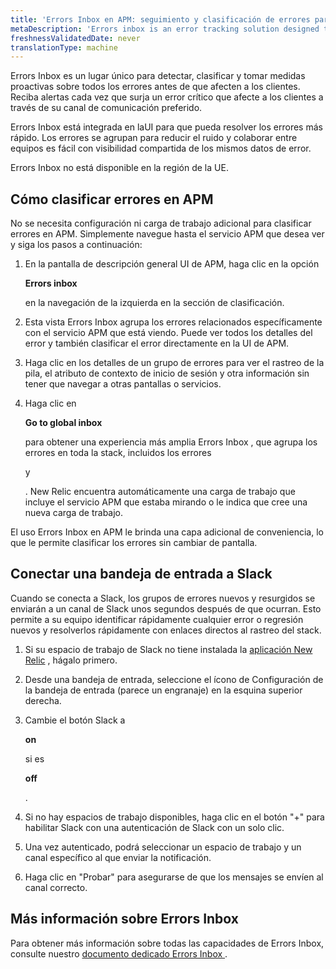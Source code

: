 ```yaml
---
title: 'Errors Inbox en APM: seguimiento y clasificación de errores para una resolución más rápida'
metaDescription: 'Errors inbox is an error tracking solution designed to put you in the driver’s seat when it comes to detecting, triaging, and resolving errors across your full application stack.'
freshnessValidatedDate: never
translationType: machine
---
```


Errors Inbox es un lugar único para detectar, clasificar y tomar medidas proactivas sobre todos los errores antes de que afecten a los clientes. Reciba alertas cada vez que surja un error crítico que afecte a los clientes a través de su canal de comunicación preferido.

Errors Inbox está integrada en laUI <InlinePopover type="apm"/>para que pueda resolver los errores más rápido. Los errores se agrupan para reducir el ruido y colaborar entre equipos es fácil con visibilidad compartida de los mismos datos de error.

<Callout variant="important">
  Errors Inbox no está disponible en la región de la UE.
</Callout>

## Cómo clasificar errores en APM

No se necesita configuración ni carga de trabajo adicional para clasificar errores en APM. Simplemente navegue hasta el servicio APM que desea ver y siga los pasos a continuación:

1. En la pantalla de descripción general UI de APM, haga clic en la opción

   <DNT>**Errors inbox**</DNT>

   en la navegación de la izquierda en la sección de clasificación.

2. Esta vista Errors Inbox agrupa los errores relacionados específicamente con el servicio APM que está viendo. Puede ver todos los detalles del error y también clasificar el error directamente en la UI de APM.

3. Haga clic en los detalles de un grupo de errores para ver el rastreo de la pila, el atributo de contexto de inicio de sesión y otra información sin tener que navegar a otras pantallas o servicios.

4. Haga clic en

   <DNT>**Go to global inbox**</DNT>

   para obtener una experiencia más amplia Errors Inbox , que agrupa los errores en toda la stack, incluidos los errores

   <InlinePopover type="browser"/>

   y

   <InlinePopover type="mobile"/>

   . New Relic encuentra automáticamente una carga de trabajo que incluye el servicio APM que estaba mirando o le indica que cree una nueva carga de trabajo.

El uso Errors Inbox en APM le brinda una capa adicional de conveniencia, lo que le permite clasificar los errores sin cambiar de pantalla.

## Conectar una bandeja de entrada a Slack

Cuando se conecta a Slack, los grupos de errores nuevos y resurgidos se enviarán a un canal de Slack unos segundos después de que ocurran. Esto permite a su equipo identificar rápidamente cualquier error o regresión nuevos y resolverlos rápidamente con enlaces directos al rastreo del stack.

1. Si su espacio de trabajo de Slack no tiene instalada la [aplicación New Relic](https://newrelic.slack.com/apps/AP92KQJS3-new-relic?tab=more_info) , hágalo primero.

2. Desde una bandeja de entrada, seleccione el ícono de Configuración de la bandeja de entrada (parece un engranaje) en la esquina superior derecha.

3. Cambie el botón Slack a

   <DNT>**on**</DNT>

   si es

   <DNT>**off**</DNT>

   .

4. Si no hay espacios de trabajo disponibles, haga clic en el botón "+" para habilitar Slack con una autenticación de Slack con un solo clic.

5. Una vez autenticado, podrá seleccionar un espacio de trabajo y un canal específico al que enviar la notificación.

6. Haga clic en "Probar" para asegurarse de que los mensajes se envíen al canal correcto.

## Más información sobre Errors Inbox

Para obtener más información sobre todas las capacidades de Errors Inbox, consulte nuestro [documento dedicado Errors Inbox ](/docs/errors-inbox/errors-inbox).